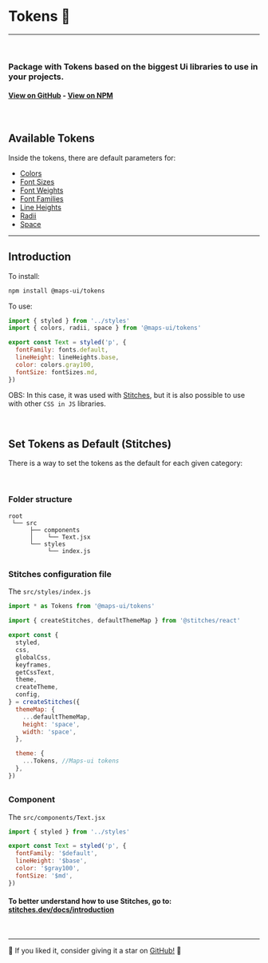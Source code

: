 
<Meta title="Tokens Package" />

# Tokens 🎨

---

<br />

<h3>
  Package with Tokens based on the biggest Ui libraries to use in your projects.
</h3>

<h4>
  <a href="https://github.com/MatheusAndrade23/Maps-Ui">View on GitHub</a> -
  <a href="https://www.npmjs.com/package/@maps-ui/tokens"> View on NPM</a>
</h4>

<br />

<h2>Available Tokens</h2>

Inside the tokens, there are default parameters for:

- <a href="https://matheusandrade23.github.io/Maps-Ui/?path=/docs/tokens-colors--page">
    Colors
  </a>
- <a href="https://matheusandrade23.github.io/Maps-Ui/?path=/docs/tokens-font-sizes--page">
    Font Sizes
  </a>
- <a href="https://matheusandrade23.github.io/Maps-Ui/?path=/docs/tokens-font-weights--page">
    Font Weights
  </a>
- <a href="https://matheusandrade23.github.io/Maps-Ui/?path=/docs/tokens-font-families--page">
    Font Families
  </a>
- <a href="https://matheusandrade23.github.io/Maps-Ui/?path=/docs/tokens-line-heights--page">
    Line Heights
  </a>
- <a href="https://matheusandrade23.github.io/Maps-Ui/?path=/docs/tokens-radii--page">
    Radii
  </a>
- <a href="https://matheusandrade23.github.io/Maps-Ui/?path=/docs/tokens-space--page">
    Space
  </a>

---

<h2>Introduction</h2>

To install:

```sh
npm install @maps-ui/tokens
```

To use:

```js
import { styled } from '../styles'
import { colors, radii, space } from '@maps-ui/tokens'

export const Text = styled('p', {
  fontFamily: fonts.default,
  lineHeight: lineHeights.base,
  color: colors.gray100,
  fontSize: fontSizes.md,
})
```

OBS: In this case, it was used with <a href="https://stitches.dev/">Stitches</a>, but it is also possible to use with other `CSS in JS` libraries.

<br />

<h2>Set Tokens as Default (Stitches)</h2>

There is a way to set the tokens as the default for each given category:

<br />

### Folder structure

```shell
root
 └── src
      ├── components
      │    └── Text.jsx
      └── styles
           └── index.js
```

##

### Stitches configuration file

The `src/styles/index.js`

```js
import * as Tokens from '@maps-ui/tokens'

import { createStitches, defaultThemeMap } from '@stitches/react'

export const {
  styled,
  css,
  globalCss,
  keyframes,
  getCssText,
  theme,
  createTheme,
  config,
} = createStitches({
  themeMap: {
    ...defaultThemeMap,
    height: 'space',
    width: 'space',
  },

  theme: {
    ...Tokens, //Maps-ui tokens
  },
})
```

##

### Component

The `src/components/Text.jsx`

```js
import { styled } from '../styles'

export const Text = styled('p', {
  fontFamily: '$default',
  lineHeight: '$base',
  color: '$gray100',
  fontSize: '$md',
})
```

#### To better understand how to use Stitches, go to: <a href="https://stitches.dev/docs/introduction">stitches.dev/docs/introduction</a>

<br />

---

<p>
  🌟 If you liked it, consider giving it a star on
  <a href="https://github.com/MatheusAndrade23/Maps-Ui"> GitHub!</a> 🌟
</p>
